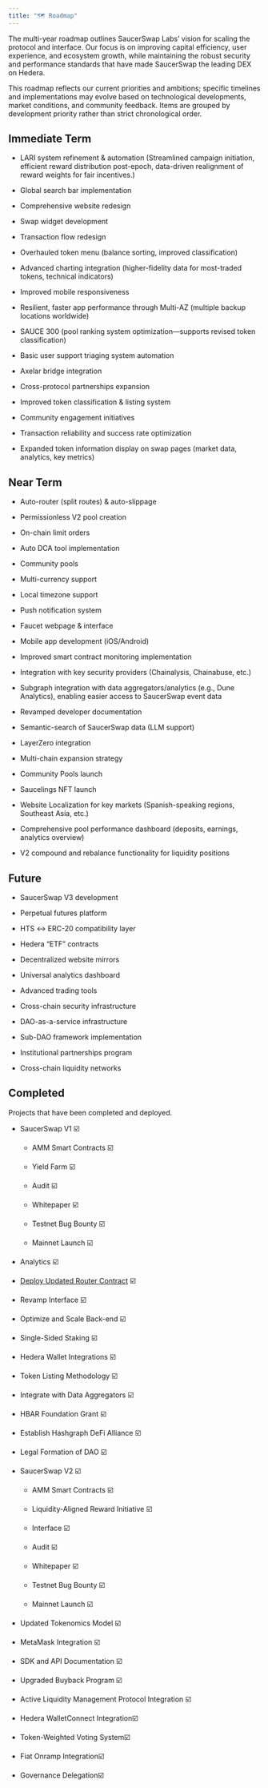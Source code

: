 ```yaml
---
title: "🗺️ Roadmap"
---
```


The multi-year roadmap outlines SaucerSwap Labs’ vision for scaling the protocol and interface. Our focus is on improving capital efficiency, user experience, and ecosystem growth, while maintaining the robust security and performance standards that have made SaucerSwap the leading DEX on Hedera.

This roadmap reflects our current priorities and ambitions; specific timelines and implementations may evolve based on technological developments, market conditions, and community feedback. Items are grouped by development priority rather than strict chronological order.

## **Immediate Term**

* LARI system refinement & automation (Streamlined campaign initiation, efficient reward distribution post-epoch, data-driven realignment of reward weights for fair incentives.)

* Global search bar implementation

* Comprehensive website redesign

* Swap widget development

* Transaction flow redesign

* Overhauled token menu (balance sorting, improved classification)

* Advanced charting integration (higher-fidelity data for most-traded tokens, technical indicators)

* Improved mobile responsiveness

* Resilient, faster app performance through Multi-AZ (multiple backup locations worldwide)

* SAUCE 300 (pool ranking system optimization—supports revised token classification)

* Basic user support triaging system automation

* Axelar bridge integration

* Cross-protocol partnerships expansion

* Improved token classification & listing system

* Community engagement initiatives

* Transaction reliability and success rate optimization

* Expanded token information display on swap pages (market data, analytics, key metrics)

## **Near Term**

* Auto-router (split routes) & auto-slippage

* Permissionless V2 pool creation

* On-chain limit orders

* Auto DCA tool implementation

* Community pools

* Multi-currency support

* Local timezone support

* Push notification system

* Faucet webpage & interface

* Mobile app development (iOS/Android)

* Improved smart contract monitoring implementation

* Integration with key security providers (Chainalysis, Chainabuse, etc.)

* Subgraph integration with data aggregators/analytics (e.g., Dune Analytics), enabling easier access to SaucerSwap event data

* Revamped developer documentation

* Semantic-search of SaucerSwap data (LLM support)

* LayerZero integration

* Multi-chain expansion strategy

* Community Pools launch

* Saucelings NFT launch

* Website Localization for key markets (Spanish-speaking regions, Southeast Asia, etc.)

* Comprehensive pool performance dashboard (deposits, earnings, analytics overview)

* V2 compound and rebalance functionality for liquidity positions

## **Future**

* SaucerSwap V3 development

* Perpetual futures platform

* HTS ↔ ERC-20 compatibility layer

* Hedera “ETF” contracts

* Decentralized website mirrors

* Universal analytics dashboard

* Advanced trading tools

* Cross-chain security infrastructure

* DAO-as-a-service infrastructure

* Sub-DAO framework implementation

* Institutional partnerships program

* Cross-chain liquidity networks

## Completed

Projects that have been completed and deployed.

* SaucerSwap V1 ☑️

  * AMM Smart Contracts ☑️

  * Yield Farm ☑️

  * Audit ☑️

  * Whitepaper ☑️

  * Testnet Bug Bounty ☑️

  * Mainnet Launch ☑️

* Analytics ☑️

* [Deploy Updated Router Contract](https://medium.com/@SaucerSwap/hedera-network-security-update-saucerswap-8d2609b43e20) ☑️

* Revamp Interface ☑️

* Optimize and Scale Back-end ☑️

* Single-Sided Staking ☑️

* Hedera Wallet Integrations ☑️

* Token Listing Methodology ☑️

* Integrate with Data Aggregators ☑️

* HBAR Foundation Grant ☑️

* Establish Hashgraph DeFi Alliance ☑️

* Legal Formation of DAO ☑️

* SaucerSwap V2 ☑️

  * AMM Smart Contracts ☑️

  * Liquidity-Aligned Reward Initiative ☑️

  * Interface ☑️

  * Audit ☑️

  * Whitepaper ☑️

  * Testnet Bug Bounty ☑️

  * Mainnet Launch ☑️

* Updated Tokenomics Model ☑️

* MetaMask Integration ☑️

* SDK and API Documentation ☑️

* Upgraded Buyback Program ☑️

* Active Liquidity Management Protocol Integration ☑️

* Hedera WalletConnect Integration☑️

* Token-Weighted Voting System☑️

* Fiat Onramp Integration☑️

* Governance Delegation☑️
 